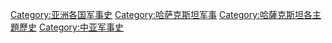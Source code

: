[[Category:亚洲各国军事史|Category:亚洲各国军事史]]
[[Category:哈萨克斯坦军事|Category:哈萨克斯坦军事]]
[[Category:哈薩克斯坦各主題歷史|Category:哈薩克斯坦各主題歷史]]
[[Category:中亚军事史|Category:中亚军事史]]